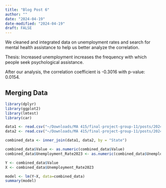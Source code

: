 ```yaml
---
title: "Blog Post 6"
author: ""
date: "2024-04-19"
date-modified: "2024-04-19"
draft: FALSE
---
```


We cleaned and integrated data on unemployment rates and search for mental health assistance to help us better analyze the correlation.

Thesis: Increased unemployment increases the frequency with which people seek psychological assistance.

After our analysis, the correlation coefficient is -0.3016 with p-value: 0.0154.


## Merging Data

```r
library(dplyr)
library(ggplot2)
library(lmtest)
library(car)

data1 <- read.csv("~/Downloads/MA 415/final-project-group-11/posts/2024-04-19-blog-post-6/cleaned_mental_health_data.csv")
data2 <- read.csv("~/Downloads/MA 415/final-project-group-11/posts/2024-04-19-blog-post-6/cleaned_employment_data_2023.csv")

combined_data <- inner_join(data1, data2, by = "State")

combined_data$Value <- as.numeric(combined_data$Value)
combined_data$Unemployment_Rate2023 <- as.numeric(combined_data$Unemployment.Rate.2023)

Y <- combined_data$Value
X <- combined_data$Unemployment_Rate2023

model <- lm(Y~X, data=combined_data)
summary(model)
```

